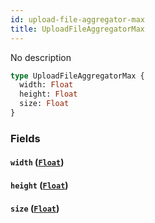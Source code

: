 ```yaml
---
id: upload-file-aggregator-max
title: UploadFileAggregatorMax
---
```


No description

```graphql
type UploadFileAggregatorMax {
  width: Float
  height: Float
  size: Float
}
```

### Fields

#### `width` ([`Float`](/v1/scalars/float))

#### `height` ([`Float`](/v1/scalars/float))

#### `size` ([`Float`](/v1/scalars/float))
